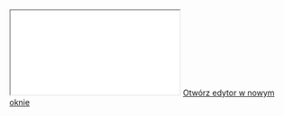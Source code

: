 <iframe
  src={`https://stackblitz.com/edit/${props.bugId}?devToolsHeight=100&file=index.js&hideExplorer=1&embed=1&ctl=1`}
  style={{ width: "100%", aspectRatio: "16/9" }}
></iframe>
<a
  href={`https://stackblitz.com/edit/${props.bugId}?devToolsHeight=50&file=index.js`}
  target="_blank"
  rel="noreferrer"
>
  Otwórz edytor w nowym oknie
</a>
